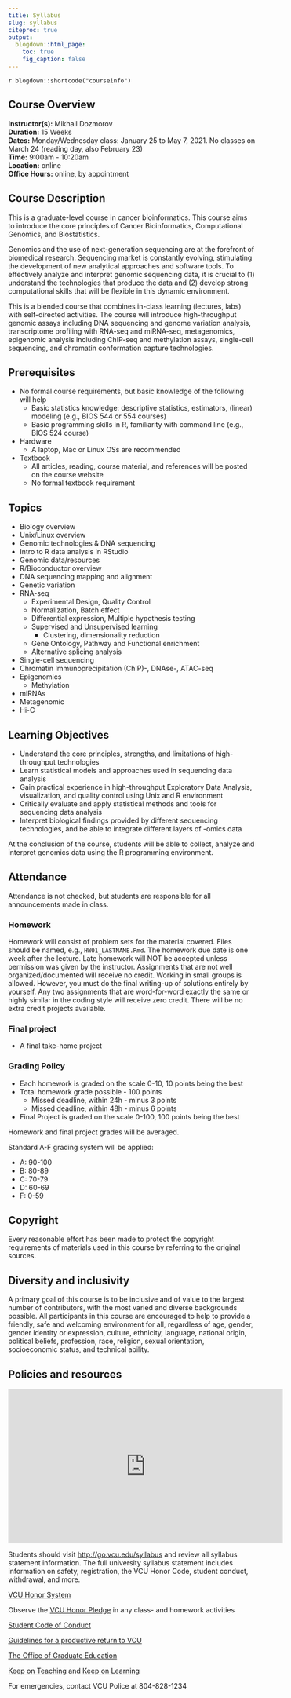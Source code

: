```yaml
---
title: Syllabus
slug: syllabus
citeproc: true
output:
  blogdown::html_page:
    toc: true
    fig_caption: false
---
```


`r blogdown::shortcode("courseinfo")`

## Course Overview

**Instructor(s):** Mikhail Dozmorov  
**Duration:** 15 Weeks  
**Dates:** Monday/Wednesday class: January 25 to May 7, 2021. No classes on March 24 (reading day, also February 23)  
**Time:** 9:00am - 10:20am  
**Location:** online  
**Office Hours:** online, by appointment  

## Course Description

This is a graduate-level course in cancer bioinformatics. This course aims to introduce the core principles of Cancer Bioinformatics, Computational Genomics, and Biostatistics. 

Genomics and the use of next-generation sequencing are at the forefront of biomedical research. Sequencing market is constantly evolving, stimulating the development of new analytical approaches and software tools. To effectively analyze and interpret genomic sequencing data, it is crucial to (1) understand the technologies that produce the data and (2) develop strong computational skills that will be flexible in this dynamic environment.

This is a blended course that combines in-class learning (lectures, labs) with self-directed activities. The course will introduce high-throughput genomic assays including DNA sequencing and genome variation analysis, transcriptome profiling with RNA-seq and miRNA-seq, metagenomics, epigenomic analysis including ChIP-seq and methylation assays, single-cell sequencing, and chromatin conformation capture technologies. 

## Prerequisites

- No formal course requirements, but basic knowledge of the following will help
    - Basic statistics knowledge: descriptive statistics, estimators, (linear) modeling (e.g., BIOS 544 or 554 courses)
    - Basic programming skills in R, familiarity with command line (e.g., BIOS 524 course)
- Hardware
    - A laptop, Mac or Linux OSs are recommended
- Textbook
    - All articles, reading, course material, and references will be posted on the course website
    - No formal textbook requirement

## Topics

- Biology overview
- Unix/Linux overview
- Genomic technologies & DNA sequencing
- Intro to R data analysis in RStudio
- Genomic data/resources
- R/Bioconductor overview
- DNA sequencing mapping and alignment
- Genetic variation
- RNA-seq
    - Experimental Design, Quality Control
    - Normalization, Batch effect
    - Differential expression, Multiple hypothesis testing
    - Supervised and Unsupervised learning
        - Clustering, dimensionality reduction
    - Gene Ontology, Pathway and Functional enrichment
    - Alternative splicing analysis
- Single-cell sequencing
- Chromatin Immunoprecipitation (ChIP)-, DNAse-, ATAC-seq
- Epigenomics
    - Methylation
- miRNAs
- Metagenomic
- Hi-C

## Learning Objectives

- Understand the core principles, strengths, and limitations of high-throughput technologies
- Learn statistical models and approaches used in sequencing data analysis
- Gain practical experience in high-throughput Exploratory Data Analysis, visualization, and quality control using Unix and R environment
- Critically evaluate and apply statistical methods and tools for sequencing data analysis
- Interpret biological findings provided by different sequencing technologies, and be able to integrate different layers of -omics data

At the conclusion of the course, students will be able to collect, analyze and interpret genomics data using the R programming environment.

## Attendance

Attendance is not checked, but students are responsible for all announcements made in class.

### Homework

Homework will consist of problem sets for the material covered. Files should be named, e.g., `HW01_LASTNAME.Rmd`. The homework due date is one week after the lecture. Late homework will NOT be accepted unless permission was given by the instructor. Assignments that are not well organized/documented will receive no credit. Working in small groups is allowed. However, you must do the final writing-up of solutions entirely by yourself. Any two assignments that are word-for-word exactly the same or highly similar in the coding style will receive zero credit. There will be no extra credit projects available.

### Final project

- A final take-home project  

<!--
- Final project should be submitted as a fully reproducible GitHub repository
- The due date is 5:00pm, November 22, 2020. [Final project page](../assignment/11-problem-set)

### Class evaluation

Please, evaluate the course Friday afternoon, June 12, 2020. All evaluations are anonymous

- [Student Course evaluation](https://courseeval.vcu.edu/Blue/svg.aspx?pid=05df79ed-c934-48ae-aa39-72d70fdfd940&sid=62affb957f6d70bbd79f9c2865d00a8bf1e232837e630381dc1095289ecfcd37&tid=f796bf54e5287c0376fde9485d74a0d8&uid=e9c5910f23ceae63a3abaa9bc1f1b34b96eebb7ae0b9c163efc27fccff992a1d&regl=en-us)
- [Guest Course evaluation](https://docs.google.com/forms/d/1aiSdoZoDKki6N5J0bvjI7duG-WAG7C1Oq-X4WoKyDTs/prefill) 
-->

### Grading Policy

- Each homework is graded on the scale 0-10, 10 points being the best
- Total homework grade possible - 100 points
  - Missed deadline, within 24h - minus 3 points
  - Missed deadline, within 48h - minus 6 points
- Final Project is graded on the scale 0-100, 100 points being the best

Homework and final project grades will be averaged.

Standard A-F grading system will be applied:

- A: 90-100
- B: 80-89
- C: 70-79
- D: 60-69
- F: 0-59


## Copyright

Every reasonable effort has been made to protect the copyright requirements of materials used in this course by referring to the original sources. 

## Diversity and inclusivity

A primary goal of this course is to be inclusive and of value to the largest number of contributors, with the most varied and diverse backgrounds possible. All participants in this course are encouraged to help to provide a friendly, safe and welcoming environment for all, regardless of age, gender, gender identity or expression, culture, ethnicity, language, national origin, political beliefs, profession, race, religion, sexual orientation, socioeconomic status, and technical ability.

## Policies and resources

<iframe width="560" height="315" src="https://www.youtube.com/embed/n198LbGnflc" frameborder="0" allow="accelerometer; autoplay; encrypted-media; gyroscope; picture-in-picture" allowfullscreen></iframe>

Students should visit [http://go.vcu.edu/syllabus](http://go.vcu.edu/syllabus) and review all syllabus statement information. The full university syllabus statement includes information on safety, registration, the VCU Honor Code, student conduct, withdrawal, and more.

[VCU Honor System](https://conduct.students.vcu.edu/vcu-honor-system/)

Observe the [VCU Honor Pledge](https://students.vcu.edu/studentconduct/vcu-honor-system/academic-misconduct-/honor-pledge/) in any class- and homework activities

[Student Code of Conduct](https://conduct.students.vcu.edu/student-code-of-conduct/)

[Guidelines for a productive return to VCU](https://together.vcu.edu/)

[The Office of Graduate Education](https://medschool.vcu.edu/about/deans-office/graduate/)

[Keep on Teaching](https://altlab.vcu.edu/rapid-response/) and [Keep on Learning](https://keeplearning.vcu.edu/)

For emergencies, contact VCU Police at 804-828-1234

<!--
### Late Policy

Students get 1 free assignment to submit late without penalties. Please email us through Sakai that you need more time. If you need accommodation, please email us so we can figure out a way to help you.

Graduate Studies in the VCU School of Medicine is committed to providing grades to students in a timely manner. Course instructors will provide students with information in writing at the beginning of each course that describes the grading policies and procedures, including but not limited to evaluation criteria, expected time needed to grade individual student examinations and type of feedback they will provide.

Class grades are due to the Registrar by the Friday following the week of finals. However, on those occasions when a grade has not been submitted by the deadline, the following procedure shall be followed:

1)  The Department/Program Coordinator will immediately contact the Instructor requesting the missing grade, with a copy to the Program Director and Registrar.

2)  If the grade is still overdue by the end of next week, the Department/Program Coordinator will email the Department Chair directly, with a copy to the Instructor and Program Director requesting resolution of the missing grade.

3)  If, after an additional week, the grade is still outstanding, the student or Department/Program Coordinator may petition the Office of Graduate students for final resolution.

1.  *For courses that are run by a specific department.*

2.  *For the conjoined courses (course number is preceded by CON\_ that
    are run by Graduate Studies.*

-->